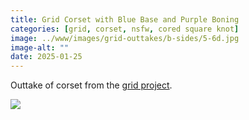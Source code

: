 ```yaml
---
title: Grid Corset with Blue Base and Purple Boning
categories: [grid, corset, nsfw, cored square knot]
image: ../www/images/grid-outtakes/b-sides/5-6d.jpg
image-alt: ""
date: 2025-01-25
---
```


Outtake of corset from the [grid project](/posts/2025-01-27_grid-project.html).

![](../www/images/grid-outtakes/b-sides/5-6d.jpg)

